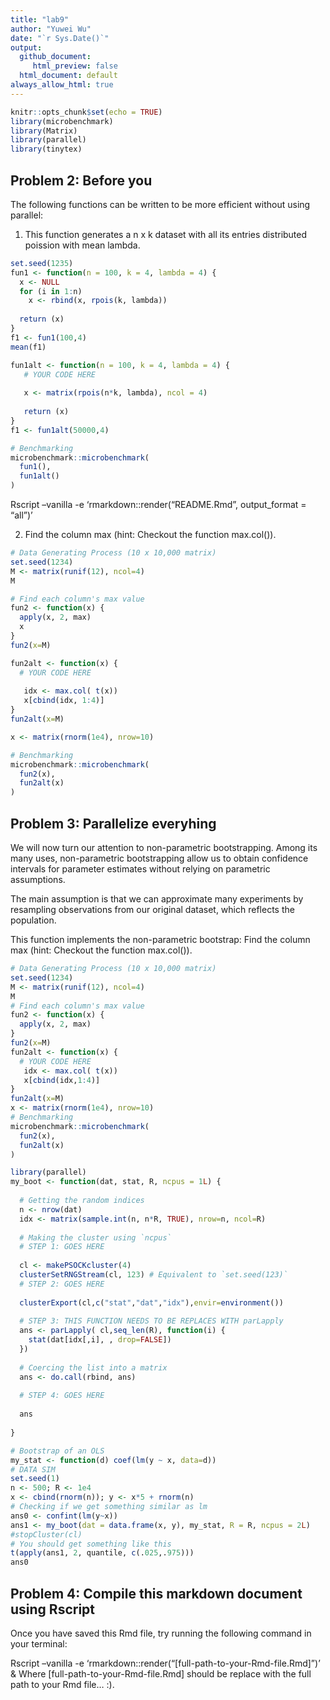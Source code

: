 ```yaml
---
title: "lab9"
author: "Yuwei Wu"
date: "`r Sys.Date()`"
output: 
  github_document:
     html_preview: false
  html_document: default
always_allow_html: true
---
```


```r
knitr::opts_chunk$set(echo = TRUE)
library(microbenchmark)
library(Matrix)
library(parallel)
library(tinytex)
```

## Problem 2: Before you
The following functions can be written to be more efficient without using parallel:

1. This function generates a n x k dataset with all its entries distributed poission with mean lambda.
```r
set.seed(1235)
fun1 <- function(n = 100, k = 4, lambda = 4) {
  x <- NULL
  for (i in 1:n)
    x <- rbind(x, rpois(k, lambda))
 
  return (x)
}
f1 <- fun1(100,4)
mean(f1)

fun1alt <- function(n = 100, k = 4, lambda = 4) {
   # YOUR CODE HERE
  
   x <- matrix(rpois(n*k, lambda), ncol = 4)
   
   return (x)
}
f1 <- fun1alt(50000,4)

# Benchmarking
microbenchmark::microbenchmark(
  fun1(),
  fun1alt()
)
```

Rscript --vanilla -e 'rmarkdown::render("README.Rmd", output_format = "all")'



2. Find the column max (hint: Checkout the function max.col()).
```r
# Data Generating Process (10 x 10,000 matrix)
set.seed(1234)
M <- matrix(runif(12), ncol=4)
M

# Find each column's max value
fun2 <- function(x) {
  apply(x, 2, max)
  x
}
fun2(x=M)

fun2alt <- function(x) {
  # YOUR CODE HERE
  
   idx <- max.col( t(x))
   x[cbind(idx, 1:4)]
}
fun2alt(x=M)

x <- matrix(rnorm(1e4), nrow=10)

# Benchmarking
microbenchmark::microbenchmark(
  fun2(x),
  fun2alt(x)
)
```

## Problem 3: Parallelize everyhing
We will now turn our attention to non-parametric bootstrapping. Among its many uses, non-parametric bootstrapping allow us to obtain confidence intervals for parameter estimates without relying on parametric assumptions.

The main assumption is that we can approximate many experiments by resampling observations from our original dataset, which reflects the population.

This function implements the non-parametric bootstrap:
Find the column max (hint: Checkout the function max.col()).

```r
# Data Generating Process (10 x 10,000 matrix)
set.seed(1234)
M <- matrix(runif(12), ncol=4)
M
# Find each column's max value
fun2 <- function(x) {
  apply(x, 2, max)
}
fun2(x=M)
fun2alt <- function(x) {
  # YOUR CODE HERE
   idx <- max.col( t(x))
   x[cbind(idx,1:4)]
}
fun2alt(x=M)
x <- matrix(rnorm(1e4), nrow=10)
# Benchmarking
microbenchmark::microbenchmark(
  fun2(x),
  fun2alt(x)
)
```

```r
library(parallel)
my_boot <- function(dat, stat, R, ncpus = 1L) {
  
  # Getting the random indices
  n <- nrow(dat)
  idx <- matrix(sample.int(n, n*R, TRUE), nrow=n, ncol=R)
 
  # Making the cluster using `ncpus`
  # STEP 1: GOES HERE
  
  cl <- makePSOCKcluster(4)  
  clusterSetRNGStream(cl, 123) # Equivalent to `set.seed(123)`
  # STEP 2: GOES HERE
  
  clusterExport(cl,c("stat","dat","idx"),envir=environment())
  
  # STEP 3: THIS FUNCTION NEEDS TO BE REPLACES WITH parLapply
  ans <- parLapply( cl,seq_len(R), function(i) {
    stat(dat[idx[,i], , drop=FALSE])
  })
  
  # Coercing the list into a matrix
  ans <- do.call(rbind, ans)
  
  # STEP 4: GOES HERE
  
  ans
  
}
```


```r
# Bootstrap of an OLS
my_stat <- function(d) coef(lm(y ~ x, data=d))
# DATA SIM
set.seed(1)
n <- 500; R <- 1e4
x <- cbind(rnorm(n)); y <- x*5 + rnorm(n)
# Checking if we get something similar as lm
ans0 <- confint(lm(y~x))
ans1 <- my_boot(dat = data.frame(x, y), my_stat, R = R, ncpus = 2L)
#stopCluster(cl)
# You should get something like this
t(apply(ans1, 2, quantile, c(.025,.975)))
ans0
```

## Problem 4: Compile this markdown document using Rscript
Once you have saved this Rmd file, try running the following command in your terminal:

Rscript --vanilla -e 'rmarkdown::render("[full-path-to-your-Rmd-file.Rmd]")' &
Where [full-path-to-your-Rmd-file.Rmd] should be replace with the full path to your Rmd file… :).